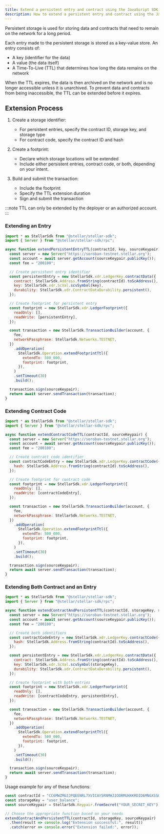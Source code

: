 ```yaml
---
title: Extend a persistent entry and contract using the JavaScript SDK
description: How to extend a persistent entry and contract using the JavaScript SDK
---
```


Persistent storage is used for storing data and contracts that need to remain on the network for a long period. 

Each entry made to the persistent storage is stored as a key-value store. An entry consists of:

- A key (identifier for the data)
- A value (the data itself)
- A Time-To-Live (TTL) that determines how long the data remains on the network

When the TTL expires, the data is then archived on the network and is no longer accessible unless it is unarchived. To prevent data and contracts from being inaccessible, the TTL can be extended before it expires.

## Extension Process

1. Create a storage identifier:
   - For persistent entries, specify the contract ID, storage key, and storage type
   - For contract code, specify the contract ID and hash

2. Create a footprint:
   - Declare which storage locations will be extended
   - Include either persistent entries, contract code, or both, depending on your intent.

3. Build and submit the transaction:
   - Include the footprint
   - Specify the TTL extension duration
   - Sign and submit the transaction

:::note
TTL can only be extended by the deployer or an authorized account.
:::

### Extending an Entry

```javascript
import * as StellarSdk from "@stellar/stellar-sdk";
import { Server } from "@stellar/stellar-sdk/rpc";

async function extendPersistentEntryTTL(contractId, key, sourceKeypair) {
  const server = new Server("https://soroban-testnet.stellar.org");
  const account = await server.getAccount(sourceKeypair.publicKey());
  const fee = "200100";

  // Create persistent entry identifier
  const persistentEntry = new StellarSdk.xdr.LedgerKey.contractData({
    contract: StellarSdk.Address.fromString(contractId).toScAddress(),
    key: StellarSdk.xdr.ScVal.scvSymbol(key),
    durability: StellarSdk.xdr.ContractDataDurability.persistent(),
  });

  // Create footprint for persistent entry
  const footprint = new StellarSdk.xdr.LedgerFootprint({
    readOnly: [],
    readWrite: [persistentEntry],
  });

  const transaction = new StellarSdk.TransactionBuilder(account, {
    fee,
    networkPassphrase: StellarSdk.Networks.TESTNET,
  })
    .addOperation(
      StellarSdk.Operation.extendFootprintTtl({
        extendTo: 500_000,
        footprint: footprint,
      }),
    )
    .setTimeout(30)
    .build();

  transaction.sign(sourceKeypair);
  return await server.sendTransaction(transaction);
}
```

### Extending Contract Code

```javascript
import * as StellarSdk from "@stellar/stellar-sdk";
import { Server } from "@stellar/stellar-sdk/rpc";

async function extendContractCodeTTL(contractId, sourceKeypair) {
  const server = new Server("https://soroban-testnet.stellar.org");
  const account = await server.getAccount(sourceKeypair.publicKey());
  const fee = "200100";

  // Create contract code identifier
  const contractCodeEntry = new StellarSdk.xdr.LedgerKey.contractCode({
    hash: StellarSdk.Address.fromString(contractId).toScAddress(),
  });

  // Create footprint for contract code
  const footprint = new StellarSdk.xdr.LedgerFootprint({
    readOnly: [],
    readWrite: [contractCodeEntry],
  });

  const transaction = new StellarSdk.TransactionBuilder(account, {
    fee,
    networkPassphrase: StellarSdk.Networks.TESTNET,
  })
    .addOperation(
      StellarSdk.Operation.extendFootprintTtl({
        extendTo: 500_000,
        footprint: footprint,
      }),
    )
    .setTimeout(30)
    .build();

  transaction.sign(sourceKeypair);
  return await server.sendTransaction(transaction);
}
```

### Extending Both Contract and an Entry

```javascript
import * as StellarSdk from "@stellar/stellar-sdk";
import { Server } from "@stellar/stellar-sdk/rpc";

async function extendContractAndPersistentTTL(contractId, storageKey, sourceKeypair) {
  const server = new Server("https://soroban-testnet.stellar.org");
  const account = await server.getAccount(sourceKeypair.publicKey());
  const fee = "200100";

  // Create both identifiers
  const contractCodeEntry = new StellarSdk.xdr.LedgerKey.contractCode({
    hash: StellarSdk.Address.fromString(contractId).toScAddress(),
  });

  const persistentEntry = new StellarSdk.xdr.LedgerKey.contractData({
    contract: StellarSdk.Address.fromString(contractId).toScAddress(),
    key: StellarSdk.xdr.ScVal.scvSymbol(storageKey),
    durability: StellarSdk.xdr.ContractDataDurability.persistent(),
  });

  // Create footprint with both entries
  const footprint = new StellarSdk.xdr.LedgerFootprint({
    readOnly: [],
    readWrite: [contractCodeEntry, persistentEntry],
  });

  const transaction = new StellarSdk.TransactionBuilder(account, {
    fee,
    networkPassphrase: StellarSdk.Networks.TESTNET,
  })
    .addOperation(
      StellarSdk.Operation.extendFootprintTtl({
        extendTo: 500_000,
        footprint: footprint,
      }),
    )
    .setTimeout(30)
    .build();

  transaction.sign(sourceKeypair);
  return await server.sendTransaction(transaction);
}
```

Usage example for any of these functions:
```javascript
const contractId = "CC6MWZMG2JPQEENRL7XVICAY5RNMHJ2OORMUHXKRDID6MNGXSSOJZLLF";
const storageKey = "user_balance";
const sourceKeypair = StellarSdk.Keypair.fromSecret("YOUR_SECRET_KEY");

// Choose the appropriate function based on your needs
extendContractAndPersistentTTL(contractId, storageKey, sourceKeypair)
  .then(result => console.log("Extension successful:", result))
  .catch(error => console.error("Extension failed:", error));
```

